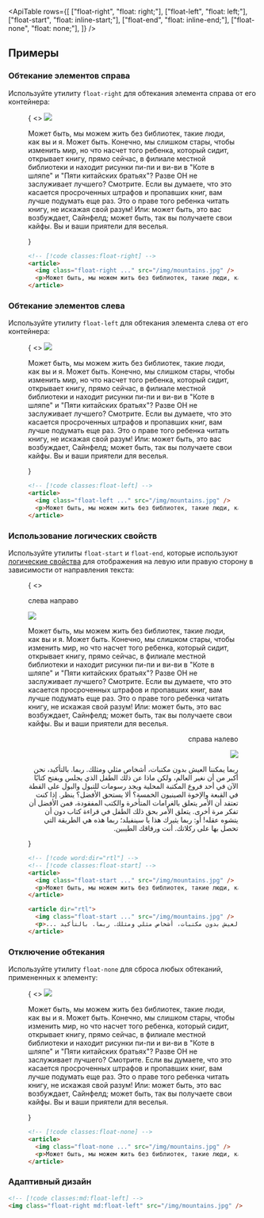 

<ApiTable
  rows={[
    ["float-right", "float: right;"],
    ["float-left", "float: left;"],
    ["float-start", "float: inline-start;"],
    ["float-end", "float: inline-end;"],
    ["float-none", "float: none;"],
  ]}
/>

## Примеры

### Обтекание элементов справа

Используйте утилиту `float-right` для обтекания элемента справа от его контейнера:

<Figure>

<Example resizable>
  {
    <>
      <img
        className="float-right ml-6 aspect-16/9 w-2/5 rounded-lg object-cover outline -outline-offset-1 outline-black/10"
        src="https://images.unsplash.com/photo-1554629947-334ff61d85dc?ixid=MnwxMjA3fDB8MHxwaG90by1wYWdlfHx8fGVufDB8fHx8&ixlib=rb-1.2.1&auto=format&fit=crop&w=1000&h=1000&q=90"
      />
      <p className="text-justify">
        Может быть, мы можем жить без библиотек, такие люди, как вы и я. Может быть. Конечно, мы слишком стары, чтобы изменить мир, но
        что насчет того ребенка, который сидит, открывает книгу, прямо сейчас, в филиале местной библиотеки и находит
        рисунки пи-пи и ви-ви в "Коте в шляпе" и "Пяти китайских братьях"? Разве ОН не заслуживает
        лучшего? Смотрите. Если вы думаете, что это касается просроченных штрафов и пропавших книг, вам лучше подумать еще раз. Это
        о праве того ребенка читать книгу, не искажая свой разум! Или: может быть, это вас возбуждает, Сайнфелд;
        может быть, так вы получаете свои кайфы. Вы и ваши приятели для веселья.
      </p>
    </>
  }
</Example>

```html
<!-- [!code classes:float-right] -->
<article>
  <img class="float-right ..." src="/img/mountains.jpg" />
  <p>Может быть, мы можем жить без библиотек, такие люди, как вы и я. ...</p>
</article>
```

</Figure>

### Обтекание элементов слева

Используйте утилиту `float-left` для обтекания элемента слева от его контейнера:

<Figure>

<Example resizable>
  {
    <>
      <img
        className="float-left mr-6 aspect-16/9 w-2/5 rounded-lg object-cover outline -outline-offset-1 outline-black/10"
        src="https://images.unsplash.com/photo-1554629947-334ff61d85dc?ixid=MnwxMjA3fDB8MHxwaG90by1wYWdlfHx8fGVufDB8fHx8&ixlib=rb-1.2.1&auto=format&fit=crop&w=1000&h=1000&q=90"
      />
      <p className="text-justify">
        Может быть, мы можем жить без библиотек, такие люди, как вы и я. Может быть. Конечно, мы слишком стары, чтобы изменить мир, но
        что насчет того ребенка, который сидит, открывает книгу, прямо сейчас, в филиале местной библиотеки и находит
        рисунки пи-пи и ви-ви в "Коте в шляпе" и "Пяти китайских братьях"? Разве ОН не заслуживает
        лучшего? Смотрите. Если вы думаете, что это касается просроченных штрафов и пропавших книг, вам лучше подумать еще раз. Это
        о праве того ребенка читать книгу, не искажая свой разум! Или: может быть, это вас возбуждает, Сайнфелд;
        может быть, так вы получаете свои кайфы. Вы и ваши приятели для веселья.
      </p>
    </>
  }
</Example>

```html
<!-- [!code classes:float-left] -->
<article>
  <img class="float-left ..." src="/img/mountains.jpg" />
  <p>Может быть, мы можем жить без библиотек, такие люди, как вы и я. ...</p>
</article>
```

</Figure>

### Использование логических свойств

Используйте утилиты `float-start` и `float-end`, которые используют [логические свойства](https://developer.mozilla.org/en-US/docs/Web/CSS/CSS_Logical_Properties/Basic_concepts) для отображения на левую или правую сторону в зависимости от направления текста:

<Figure>

<Example resizable>
  {
    <>
      <div dir="ltr">
        <p className="mb-4 font-mono text-xs font-medium text-gray-500 dark:text-gray-400">слева направо</p>
        <div>
          <img
            className="float-start me-6 aspect-16/9 w-2/5 rounded-lg object-cover outline -outline-offset-1 outline-black/10"
            src="https://images.unsplash.com/photo-1554629947-334ff61d85dc?ixid=MnwxMjA3fDB8MHxwaG90by1wYWdlfHx8fGVufDB8fHx8&ixlib=rb-1.2.1&auto=format&fit=crop&w=1000&h=1000&q=90"
          />
          <p className="text-justify">
            Может быть, мы можем жить без библиотек, такие люди, как вы и я. Может быть. Конечно, мы слишком стары, чтобы изменить мир, но
            что насчет того ребенка, который сидит, открывает книгу, прямо сейчас, в филиале местной библиотеки и находит
            рисунки пи-пи и ви-ви в "Коте в шляпе" и "Пяти китайских братьях"? Разве ОН не заслуживает
            лучшего? Смотрите. Если вы думаете, что это касается просроченных штрафов и пропавших книг, вам лучше подумать еще раз. Это
            о праве того ребенка читать книгу, не искажая свой разум! Или: может быть, это вас возбуждает, Сайнфелд;
            может быть, так вы получаете свои кайфы. Вы и ваши приятели для веселья.
          </p>
        </div>
      </div>
      <div dir="rtl" className="mt-6">
        <p className="mb-4 font-mono text-xs font-medium text-gray-500 dark:text-gray-400">справа налево</p>
        <div>
          <img
            className="float-start me-6 aspect-16/9 w-2/5 rounded-lg object-cover outline -outline-offset-1 outline-black/10"
            src="https://images.unsplash.com/photo-1554629947-334ff61d85dc?ixid=MnwxMjA3fDB8MHxwaG90by1wYWdlfHx8fGVufDB8fHx8&ixlib=rb-1.2.1&auto=format&fit=crop&w=1000&h=1000&q=90"
          />
          <p className="text-justify">
            ربما يمكننا العيش بدون مكتبات، أشخاص مثلي ومثلك. ربما. بالتأكيد، نحن أكبر من أن نغير العالم، ولكن ماذا عن
            ذلك الطفل الذي يجلس ويفتح كتابًا الآن في أحد فروع المكتبة المحلية ويجد رسومات للتبول والبول على القطة في
            القبعة والإخوة الصينيون الخمسة؟ ألا يستحق الأفضل؟ ينظر. إذا كنت تعتقد أن الأمر يتعلق بالغرامات المتأخرة
            والكتب المفقودة، فمن الأفضل أن تفكر مرة أخرى. يتعلق الأمر بحق ذلك الطفل في قراءة كتاب دون أن يتشوه عقله! أو:
            ربما يثيرك هذا يا سينفيلد؛ ربما هذه هي الطريقة التي تحصل بها على ركلاتك. أنت ورفاقك الطيبين.
          </p>
        </div>
      </div>
    </>
  }
</Example>

```html
<!-- [!code word:dir="rtl"] -->
<!-- [!code classes:float-start] -->
<article>
  <img class="float-start ..." src="/img/mountains.jpg" />
  <p>Может быть, мы можем жить без библиотек, такие люди, как вы и я. ...</p>
</article>

<article dir="rtl">
  <img class="float-start ..." src="/img/mountains.jpg" />
  <p>... ربما يمكننا العيش بدون مكتبات، أشخاص مثلي ومثلك. ربما. بالتأكيد</p>
</article>
```

</Figure>

### Отключение обтекания

Используйте утилиту `float-none` для сброса любых обтеканий, примененных к элементу:

<Figure>

<Example resizable>
  {
    <>
      <img
        className="mb-4 aspect-16/9 w-2/5 rounded-lg object-cover outline -outline-offset-1 outline-black/10"
        src="https://images.unsplash.com/photo-1554629947-334ff61d85dc?ixid=MnwxMjA3fDB8MHxwaG90by1wYWdlfHx8fGVufDB8fHx8&ixlib=rb-1.2.1&auto=format&fit=crop&w=1000&h=1000&q=90"
      />
      <p className="text-justify">
        Может быть, мы можем жить без библиотек, такие люди, как вы и я. Может быть. Конечно, мы слишком стары, чтобы изменить мир, но
        что насчет того ребенка, который сидит, открывает книгу, прямо сейчас, в филиале местной библиотеки и находит
        рисунки пи-пи и ви-ви в "Коте в шляпе" и "Пяти китайских братьях"? Разве ОН не заслуживает
        лучшего? Смотрите. Если вы думаете, что это касается просроченных штрафов и пропавших книг, вам лучше подумать еще раз. Это
        о праве того ребенка читать книгу, не искажая свой разум! Или: может быть, это вас возбуждает, Сайнфелд;
        может быть, так вы получаете свои кайфы. Вы и ваши приятели для веселья.
      </p>
    </>
  }
</Example>

```html
<!-- [!code classes:float-none] -->
<article>
  <img class="float-none ..." src="/img/mountains.jpg" />
  <p>Может быть, мы можем жить без библиотек, такие люди, как вы и я. ...</p>
</article>
```

</Figure>

### Адаптивный дизайн

<ResponsiveDesign property="float">

```html
<!-- [!code classes:md:float-left] -->
<img class="float-right md:float-left" src="/img/mountains.jpg" />
```

</ResponsiveDesign>

